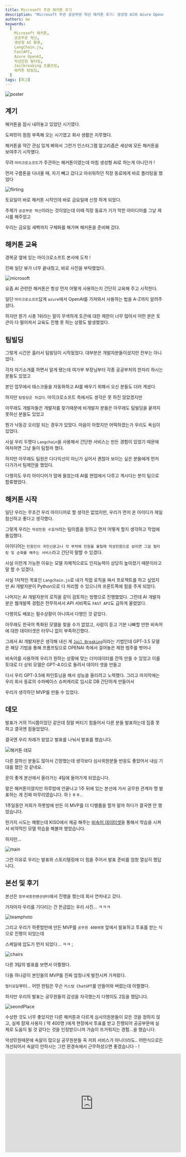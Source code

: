 ```yaml
---
title: Microsoft 주관 해커톤 후기
description: "Microsoft 주관 공공부문 혁신 해커톤 후기: 생성형 AI와 Azure OpenAI를 활용해 악성민원 필터링 서비스 개발, LangChain.js와 FastAPI를 활용한 MVP 제작, 그리고 본선 진출까지의 기록"
authors: me
keywords:
  [
    Microsoft 해커톤,
    공공부문 혁신,
    생성형 AI 활용,
    LangChain.js,
    FastAPI,
    Azure OpenAI,
    악성민원 필터링,
    Jailbreaking 프롬프팅,
    해커톤 팀빌딩,
  ]
tags: [회고]
---
```


![poster](https://eventusstorage.blob.core.windows.net/evs/Image/aiinnovation/80730/ProjectInfo/bdd04adda1e24190a6f2822dd0c32b0f.png)

## 계기

해커톤을 잠시 내려놓고 있었던 시기였다.

도파민이 점점 부족해 오는 시기였고 회사 생활은 지루했다.

해커톤을 약간 관심 있게 봐와서 그런가 인스타그램 알고리즘은 세상에 모든 해커톤을 보여주기 시작했다.

무려 `마이크로소프트`가 주관하는 해커톤이였는데 마침 생성형 AI로 하는게 아니던가 !

먼저 구름톤을 다녀올 때, 자기 빼고 갔다고 아쉬워하던 직장 동료에게 바로 플러팅을 했었다

![flirting](../img/microsoft-hackerthon-1.png)

토요일이 바로 해커톤 시작인데 바로 금요일에 신청 하게 되었다.

주제가 `공공부문 혁신`이라는 것이었는데 이때 직장 동료가 기가 막힌 아이디어를 그날 제시를 해주었고

우리는 금요일 새벽까지 구체화를 해가며 해커톤을 준비해 갔다.

## 해커톤 교육

경복궁 옆에 있는 마이크로소프트 본사에 도착 !

진짜 일단 뷰가 너무 끝내줬고, 바로 사진을 부탁했었다.

![microsoft](../img/microsoft-hackerthon-2.jpeg)

요즘 AI 관련한 해커톤은 항상 먼저 어떻게 사용하는지 간단히 교육해 주고 시작한다.

일단 `마이크로소프트`답게 `azure`에서 OpenAI를 가져와서 사용하는 법을 A-Z까지 알려주셨다.

하지만 뭔가 시총 1위라는 말이 무색하게 토큰에 대한 제한이 너무 많아서 어떤 분은 토큰이 다 떨어져서 교육도 진행 못 하는 상황도 발생했었다.

## 팀빌딩

그렇게 시간은 흘러서 팀빌딩이 시작됬었다. 대부분은 개발자분들이셨지만 전부는 아니었다.

각자 자기소개를 하면서 알게 됐는데 여가부 부장님부터 각종 공공부처의 한자리 하시는 분들도 있었고

본인 업무에서 태스크들을 자동화하고 AI를 배우기 위해서 오신 분들도 더러 계셨다.

하지만 `팀빌딩은 차갑다`. 마이크로소프트 측에서도 생각은 못 하진 않았겠지만

아무래도 개발자들은 개발자를 찾기때문에 비개발자 분들은 아무래도 팀빌딩을 끝까지 못하신 분들도 있었고

뭔가 낙동강 오리알 되는 경우가 있었다. 마음이 아팠지만 어떡하겠는가 우리도 욕심이 있었다.

사실 우리 두명다 `Langchain`을 사용해서 간단한 서비스는 만든 경험이 있었기 때문에 여차하면 그냥 둘이 팀할까 했다.

하지만 아무래도 팀원은 다다익선이 아닌가 싶어서 괜찮아 보이는 싶은 분들에게 먼저 다가가서 팀제안을 했었다.

다행히도 우리 아이디어가 맘에 들었는데 AI를 현업에서 다루고 계시다는 분이 팀으로 합류했었다.

## 해커톤 시작

일단 우리는 무조건 우리 아이디어로 할 생각은 없었지만, 우리가 먼저 온 아이디가 제일 참신하고 좋다고 생각했다.

그렇게 우리는 `악성민원 수호자`라는 팀이름을 정하고 먼저 어떻게 할지 생각하고 작업에 돌입했다.

아이디어는 `민원인이 국민신문고나 각 부처에 민원을 올릴때 악성민원으로 보이면 그걸 필터링 및 순화를 해주는 서비스`라고 간단히 말할 수 있겠다.

사실 이런게 가능한 이유는 모델 자체적으로도 인지능력이 상당히 높아졌기 때문이라고 말 할 수 있겠다.

사실 1차적인 목표인 `Langchain.js`로 내가 직접 로직을 짜서 프로젝트를 하고 싶었지만 AI 개발자분이 Python으로 다 처리할 수 있으니까 프론트쪽에 힘을 주게 되었다.

나머지는 AI 개발자분의 로직을 같이 검토하는 방향으로 진행했었다. 그런데 AI 개발자분은 웹개발쪽 경험은 전무하셔서 API 서비쪽도 `FAST API`도 급하게 올렸었다.

다행히도 배포는 필수상황이 아니여서 다행인 것 같았다.

아무래도 한국어 특화된 모델을 찾을 수가 없었고, 사람이 듣고 기분 나빠할 만한 비속어에 대한 데이터셋은 터무니 없이 부족하긴했다.

그래서 AI 개발자분은 생각해 내신 게 [`Jail Breaking`](https://learnprompting.org/docs/prompt_hacking/jailbreaking)이라는 기법인데 GPT-3.5 모델은 해당 기법을 통해 프롬프팅으로 OPENAI 측에서 걸어놓은 제한 범주를 벗어나

비속어를 사용하여 우리가 원하는 상황에 맞는 더미데이터를 잔뜩 만들 수 있었고 이를 토대로 더 상위 모델은 GPT-4.0으로 돌려서 데이터 셋을 만들고

다시 우리 GPT-3.5에 파인튜닝을 해서 성능을 올리려고 노력했다. 그리고 마지막에는 우리 회사 동료의 수파베이스 슈퍼캐리로 임시로 DB 간단하게 만들어서

우리가 생각하던 MVP를 만들 수 있었다.

## 데모

발표가 거의 11시쯤이었던 같은데 정말 버티기 힘들어서 다른 분들 발표하는데 집중 못 하고 결국엔 잠들었었다.

결국엔 우리 차례가 왔었고 발표를 나눠서 발표를 했습니다.

![해커톤 데모](../img/microsoft-hackerthon-3.jpg)

다른 잘하신 분들도 많아서 긴장했는데 생각보다 심사위원분들 반응도 좋았어서 내심 기대를 했던 것 같네요.

운이 좋게 본선에서 올라가는 4팀에 들어가게 되었습니다.

말은 해커톤이였지만 하루밤에 안끝나고 1주 뒤에 있는 본선에 가서 공무원 관계자 명 발표하는 게 진짜 마무리였습니다. 하ㅏㅎㅎ..

1주일동안 저희가 하룻밤에 만든 이 MVP를 더 디벨롭을 할까 말까 하다가 결국엔 안 했었습니다.

한가지 시도는 해봤는데 KISO에서 제공 해주는 [비속어 데이터셋](https://www.safekiso.com/)을 통해서 학습을 시켜서 비약적인 모델 학습을 해볼까 했었습니다.

하지만...

![main](../img/microsoft-hackerthon-4.png)

그런 이유로 우리는 발표와 스토리텔링에 더 힘을 주어서 발표 준비를 엄청 열심히 했답니다.

## 본선 및 후기

본선은 `정부세종컨벤션센터`에서 진행을 했는데 회사 연차내고 갔다.

가자마자 우리를 기다리는 건 뜬금없는 우리 사진... ㅋㅋㅋ

![teamphoto](../img/microsoft-hackerthon-5.jpeg)

그리고 우리가 하룻밤만에 만든 MVP를 `공무원 400여명` 앞에서 발표하고 투표를 받는 식으로 진행이 되었는데

스케일에 압도가 먼저 되었다... ㅋㅋ ;

![chairs](../img/microsoft-hackerthon-6.jpg)

다른 3팀의 발표를 보면서 아찔했다.

다들 하나같이 본인들의 MVP를 진짜 엄청나게 발전시켜 가져왔다.

`멀티모달`부터... 어떤 한팀은 무슨 `커스텀 ChatGPT`를 만들어와 버렸는데 아찔했다.

하지만 우리의 발표는 공무원들의 감성을 자극했는지 다행이도 2등을 했답니다.

![seondPlace](../img/microsoft-hackerthon-7.jpg)

수상한 것도 너무 좋았지만 다른 해커톤과 다르게 심사의원분들이 모든 것을 정하지 않고,
실제 잠재 사용자 ( 약 400명 )에게 현장에서 투표를 받고 진행되어 공공부문에 실제로
도움이 될 것 같다는 것을 인정받으니까 가슴이 뜨거워지는 경험...을 했습니다.

악성민원때문에 속앓이 많으실 공무원분들 꼭 저희 서비스가 아니더라도..
어떤식으로든 개선되어서 속앓이 안하시는 그런 환경속에서 근무하셨으면 좋겠습니다 - !

<iframe
  width="560"
  height="315"
  src="https://www.youtube.com/embed/jPIXoZWOmVo"
  title="YouTube video player"
  frameBorder="0"
  allow="accelerometer; autoplay; clipboard-write; encrypted-media; gyroscope; picture-in-picture"
  allowFullScreen
></iframe>
